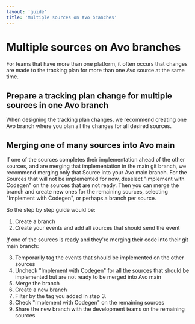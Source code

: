 ```yaml
---
layout: 'guide'
title: 'Multiple sources on Avo branches'
---
```


# Multiple sources on Avo branches

For teams that have more than one platform, it often occurs that changes are made to the tracking plan for more than one Avo source at the same time.

## Prepare a tracking plan change for multiple sources in one Avo branch

When designing the tracking plan changes, we recommend creating one Avo branch where you plan all the changes for all desired sources.

## Merging one of many sources into Avo main

If one of the sources completes their implementation ahead of the other sources, and are merging that implementation in the main git branch, we recommend merging only that Source into your Avo main branch. For the Sources that will not be implemented for now, deselect "Implement with Codegen"  on the sources that are not ready. Then you can merge the branch and create new ones for the remaining sources, selecting "Implement with Codegen", or perhaps a branch per source.

So the step by step guide would be:
1. Create a branch
2. Create your events and add all sources that should send the event

_If_ one of the sources is ready and they're merging their code into their git main branch:

3. Temporarily tag the events that should be implemented on the other sources
4. Uncheck "Implement with Codegen" for all the sources that should be implemented but are not ready to be merged into Avo main
5. Merge the branch
6. Create a new branch
7. Filter by the tag you added in step 3.
8. Check "Implement with Codegen" on the remaining sources
9. Share the new branch with the development teams on the remaining sources
